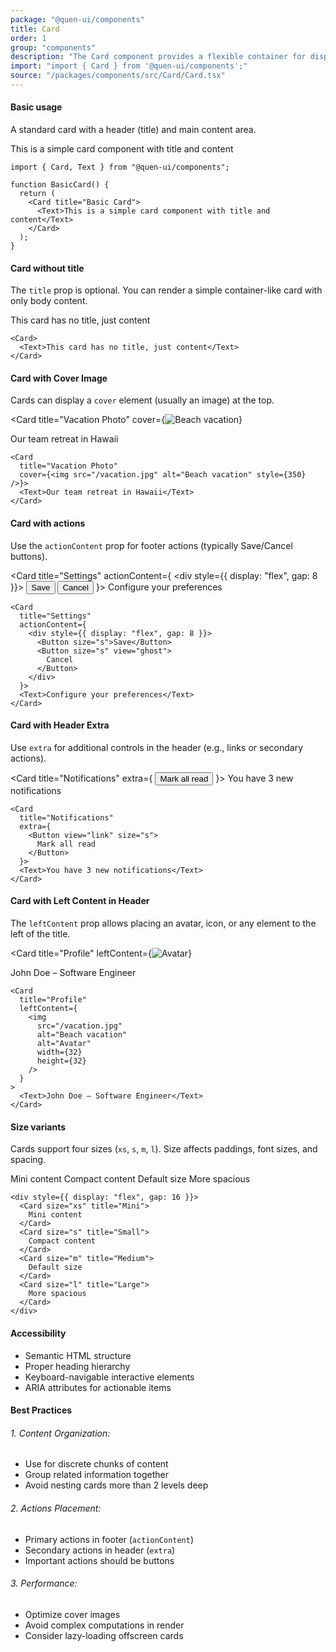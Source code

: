 ```yaml
---
package: "@quen-ui/components"
title: Card
order: 1
group: "components"
description: "The Card component provides a flexible container for displaying content with optional header, cover image, and action footer. It follows Material Design principles with clean spacing and automatic dividers."
import: "import { Card } from '@quen-ui/components';"
source: "/packages/components/src/Card/Card.tsx"
---
```



#### Basic usage

A standard card with a header (title) and main content area.

<Card title="Basic Card">
  <Text>This is a simple card component with title and content</Text>
</Card>

```tsx
import { Card, Text } from "@quen-ui/components";

function BasicCard() {
  return (
    <Card title="Basic Card">
      <Text>This is a simple card component with title and content</Text>
    </Card>
  );
}
```

#### Card without title

The `title` prop is optional. You can render a simple container-like card with only body content.

<Card>
  <Text>This card has no title, just content</Text>
</Card>

```tsx
<Card>
  <Text>This card has no title, just content</Text>
</Card>
```

#### Card with Cover Image

Cards can display a `cover` element (usually an image) at the top.

<Card
  title="Vacation Photo"
  cover={<img src={Avatar2} alt="Beach vacation" width={350} />}
>
  <Text>Our team retreat in Hawaii</Text>
</Card>

```tsx
<Card
  title="Vacation Photo"
  cover={<img src="/vacation.jpg" alt="Beach vacation" style={350} />}>
  <Text>Our team retreat in Hawaii</Text>
</Card>
```

#### Card with actions

Use the `actionContent` prop for footer actions (typically Save/Cancel buttons).

<Card
  title="Settings"
  actionContent={
    <div style={{ display: "flex", gap: 8 }}>
      <Button size="s">Save</Button>
      <Button size="s" view="ghost">
        Cancel
      </Button>
    </div>
  }>
  <Text>Configure your preferences</Text>
</Card>

```tsx
<Card
  title="Settings"
  actionContent={
    <div style={{ display: "flex", gap: 8 }}>
      <Button size="s">Save</Button>
      <Button size="s" view="ghost">
        Cancel
      </Button>
    </div>
  }>
  <Text>Configure your preferences</Text>
</Card>
```

#### Card with Header Extra

Use `extra` for additional controls in the header (e.g., links or secondary actions).

<Card
  title="Notifications"
  extra={
    <Button view="link" size="s">
      Mark all read
    </Button>
  }>
  <Text>You have 3 new notifications</Text>
</Card>

```tsx
<Card
  title="Notifications"
  extra={
    <Button view="link" size="s">
      Mark all read
    </Button>
  }>
  <Text>You have 3 new notifications</Text>
</Card>
```

#### Card with Left Content in Header

The `leftContent` prop allows placing an avatar, icon, or any element to the left of the title.

<Card
  title="Profile"
  leftContent={<img src={Avatar2} alt="Avatar" width={32} height={32} />}
>
  <Text>John Doe – Software Engineer</Text>
</Card>

```tsx
<Card
  title="Profile"
  leftContent={
    <img
      src="/vacation.jpg"
      alt="Beach vacation"
      alt="Avatar"
      width={32}
      height={32}
    />
  }
>
  <Text>John Doe – Software Engineer</Text>
</Card>
```

#### Size variants

Cards support four sizes (`xs`, `s`, `m`, `l`). Size affects paddings, font sizes, and spacing.

<div style={{ display: "flex", gap: 16 }}>
  <Card size="xs" title="Mini">
    Mini content
  </Card>
  <Card size="s" title="Small">
    Compact content
  </Card>
  <Card size="m" title="Medium">
    Default size
  </Card>
  <Card size="l" title="Large">
    More spacious
  </Card>
</div>

```tsx
<div style={{ display: "flex", gap: 16 }}>
  <Card size="xs" title="Mini">
    Mini content
  </Card>
  <Card size="s" title="Small">
    Compact content
  </Card>
  <Card size="m" title="Medium">
    Default size
  </Card>
  <Card size="l" title="Large">
    More spacious
  </Card>
</div>
```

#### Accessibility

- Semantic HTML structure
- Proper heading hierarchy
- Keyboard-navigable interactive elements
- ARIA attributes for actionable items

#### Best Practices

###### 1. Content Organization:

- Use for discrete chunks of content
- Group related information together
- Avoid nesting cards more than 2 levels deep

###### 2. Actions Placement:

- Primary actions in footer (`actionContent`)
- Secondary actions in header (`extra`)
- Important actions should be buttons

###### 3. Performance:

- Optimize cover images
- Avoid complex computations in render
- Consider lazy-loading offscreen cards
